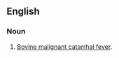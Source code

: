 ==English==
{{wikipedia}}
===Noun===
{{en-noun|-|sg=[[catarrhal]] [[fever]]}}

# [[bovine malignant catarrhal fever|Bovine malignant catarrhal fever]].